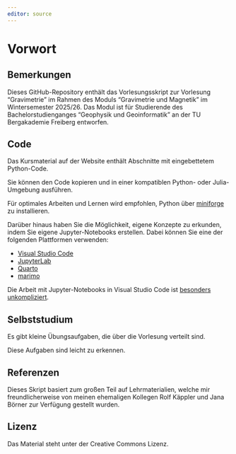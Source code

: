 ```yaml
---
editor: source
---
```


# Vorwort {.unnumbered}
## Bemerkungen

Dieses GitHub-Repository enthält das Vorlesungsskript zur Vorlesung "Gravimetrie" im Rahmen des Moduls "Gravimetrie und Magnetik" im Wintersemester 2025/26.
Das Modul ist für Studierende des Bachelorstudienganges "Geophysik und Geoinformatik" an der TU Bergakademie Freiberg entworfen.

## Code

Das Kursmaterial auf der Website enthält Abschnitte mit eingebettetem Python-Code.

Sie können den Code kopieren und in einer kompatiblen Python- oder Julia-Umgebung ausführen.

Für optimales Arbeiten und Lernen wird empfohlen, Python über [miniforge](https://conda-forge.org/download/) zu installieren.

Darüber hinaus haben Sie die Möglichkeit, eigene Konzepte zu erkunden, indem Sie eigene Jupyter-Notebooks erstellen. Dabei können Sie eine der folgenden Plattformen verwenden:

- [Visual Studio Code](https://code.visualstudio.com/)
- [JupyterLab](https://jupyter.org/)
- [Quarto](https://quarto.org/)
- [marimo](https://marimo.io/)
    
Die Arbeit mit Jupyter-Notebooks in Visual Studio Code ist [besonders unkompliziert](https://code.visualstudio.com/docs/datascience/jupyter-notebooks).

## Selbststudium

Es gibt kleine Übungsaufgaben, die über die Vorlesung verteilt sind.

::: {.callout title="Self study"}
Diese Aufgaben sind leicht zu erkennen.
:::

## Referenzen

Dieses Skript basiert zum großen Teil auf Lehrmaterialien, welche mir freundlicherweise von meinen ehemaligen Kollegen Rolf Käppler und Jana Börner zur Verfügung gestellt wurden.

## Lizenz

Das Material steht unter der Creative Commons Lizenz.